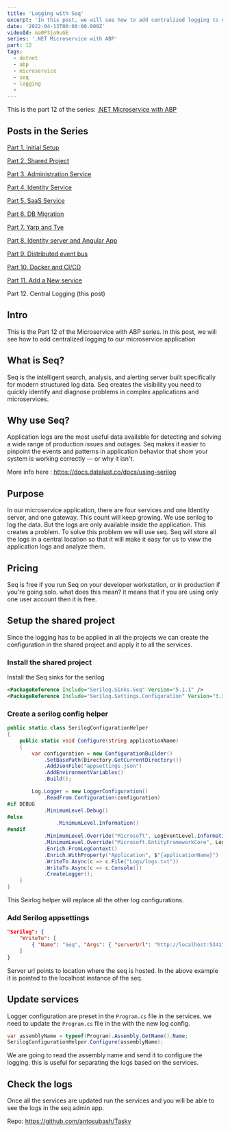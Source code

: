 ```yaml
---
title: 'Logging with Seq'
excerpt: 'In this post, we will see how to add centralized logging to our microservice application'
date: '2022-04-13T00:00:00.000Z'
videoId: ma0P3jo9uGE
series: '.NET Microservice with ABP'
part: 12
tags:
  - dotnet
  - abp
  - microservice
  - seq
  - logging
  -
---
```


This is the part 12 of the series: [.NET Microservice with ABP](/posts/abp-microservice-series)

## Posts in the Series

[Part 1. Initial Setup](/posts/netcore-microservice-with-abp-init-part-1)

[Part 2. Shared Project](/posts/netcore-microservice-with-abp-shared-project-part-2)

[Part 3. Administration Service](/posts/netcore-microservice-with-abp-administration-services-part-3)

[Part 4. Identity Service](/posts/netcore-microservice-with-abp-identity-services-part-4)

[Part 5. SaaS Service](/posts/netcore-microservice-with-abp-saas-services-part-5)

[Part 6. DB Migration](/posts/netcore-microservice-with-abp-db-migration-part-6)

[Part 7. Yarp and Tye](/posts/netcore-microservice-with-abp-yarp-and-tye-part-7)

[Part 8. Identity server and Angular App](/posts/netcore-microservice-with-abp-identity-server-and-angular-part-8)

[Part 9. Distributed event bus](/posts/netcore-microservice-with-abp-distributed-event-bus-part-9)

[Part 10. Docker and CI/CD](/posts/netcore-microservice-with-abp-docker-and-ci-cd-part-10)

[Part 11. Add a New service](/posts/netcore-microservice-with-abp-add-new-service-part-11)

Part 12. Central Logging (this post)

<TOCInline toc={props.toc} asDisclosure />

## Intro

This is the Part 12 of the Microservice with ABP series. In this post, we will see how to add centralized logging to our microservice application

## What is Seq?

Seq is the intelligent search, analysis, and alerting server built specifically for modern structured log data. Seq creates the visibility you need to quickly identify and diagnose problems in complex applications and microservices.

## Why use Seq?

Application logs are the most useful data available for detecting and solving a wide range of production issues and outages. Seq makes it easier to pinpoint the events and patterns in application behavior that show your system is working correctly — or why it isn't.

More info here : https://docs.datalust.co/docs/using-serilog

## Purpose

In our microservice application, there are four services and one Identity server, and one gateway. This count will keep growing. We use serilog to log the data. But the logs are only available inside the application. This creates a problem. To solve this problem we will use seq. Seq will store all the logs in a central location so that it will make it easy for us to view the application logs and analyze them.

## Pricing

Seq is free if you run Seq on your developer workstation, or in production if you're going solo. what does this mean? it means that if you are using only one user account then it is free.

## Setup the shared project

Since the logging has to be applied in all the projects we can create the configuration in the shared project and apply it to all the services.

### Install the shared project

Install the Seq sinks for the serilog

```xml
<PackageReference Include="Serilog.Sinks.Seq" Version="5.1.1" />
<PackageReference Include="Serilog.Settings.Configuration" Version="3.3.0" />
```

### Create a serilog config helper

```cs
public static class SerilogConfigurationHelper
{
    public static void Configure(string applicationName)
    {
        var configuration = new ConfigurationBuilder()
            .SetBasePath(Directory.GetCurrentDirectory())
            .AddJsonFile("appsettings.json")
            .AddEnvironmentVariables()
            .Build();

        Log.Logger = new LoggerConfiguration()
            .ReadFrom.Configuration(configuration)
#if DEBUG
            .MinimumLevel.Debug()
#else
                .MinimumLevel.Information()
#endif
            .MinimumLevel.Override("Microsoft", LogEventLevel.Information)
            .MinimumLevel.Override("Microsoft.EntityFrameworkCore", LogEventLevel.Warning)
            .Enrich.FromLogContext()
            .Enrich.WithProperty("Application", $"{applicationName}")
            .WriteTo.Async(c => c.File("Logs/logs.txt"))
            .WriteTo.Async(c => c.Console())
            .CreateLogger();
    }
}
```

This Seirlog helper will replace all the other log configurations.

### Add Serilog appsettings

```json
"Serilog": {
    "WriteTo": [
        { "Name": "Seq", "Args": { "serverUrl": "http://localhost:5341" } }
    ]
}
```

Server url points to location where the seq is hosted. In the above example it is pointed to the localhost instance of the seq.

## Update services

Logger configuration are preset in the `Program.cs` file in the services. we need to update the `Program.cs` file in the with the new log config.

```cs
var assemblyName = typeof(Program).Assembly.GetName().Name;
SerilogConfigurationHelper.Configure(assemblyName);
```

We are going to read the assembly name and send it to configure the logging. this is useful for separating the logs based on the services.

## Check the logs

Once all the services are updated run the services and you will be able to see the logs in the seq admin app.

Repo: https://github.com/antosubash/Tasky
